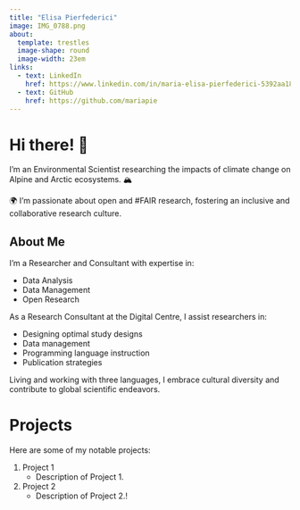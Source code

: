 ```yaml
---
title: "Elisa Pierfederici"
image: IMG_0788.png
about:
  template: trestles
  image-shape: round
  image-width: 23em
links:
  - text: LinkedIn
    href: https://www.linkedin.com/in/maria-elisa-pierfederici-5392aa182/
  - text: GitHub
    href: https://github.com/mariapie
---
```


# Hi there! 🌱

I'm an Environmental Scientist researching the impacts of climate change on Alpine and Arctic ecosystems. 🏔️

🌍 I'm passionate about open and #FAIR research, fostering an inclusive and collaborative research culture.

## About Me

I'm a Researcher and Consultant with expertise in:

- Data Analysis
- Data Management
- Open Research

As a Research Consultant at the Digital Centre, I assist researchers in:

- Designing optimal study designs
- Data management
- Programming language instruction
- Publication strategies

Living and working with three languages, I embrace cultural diversity and contribute to global scientific endeavors.

<!-- You can insert an image here once you have one -->
<!-- ![Your Image Alt Text](your-image-url.jpg) -->

# Projects

Here are some of my notable projects:

1. Project 1
   - Description of Project 1.

2. Project 2
   - Description of Project 2.!
